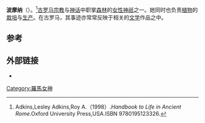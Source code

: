 {{Infobox deity
| type         = Roman
| deity_of     = 果树、花园、果园女神
| symbols= 剪枝刀
| abode= 花园和果园
| consort      =   [[维尔图努斯|维尔图努斯]]
| festivals    = Vertumnalia 
| image = Nicolas Fouché 001.jpg
| caption =波摩纳的艺术形象
}}
'''波摩纳'''（{{lang-en|Pomona}}）。<ref>Adkins,Lesley Adkins,Roy A.（1998）.''Handbook to Life in Ancient Rome''.Oxford University Press,USA.ISBN 9780195123326.</ref>[[古罗马|古罗马]][[宗教|宗教]]与[[神话|神话]]中职掌[[森林|森林]]的[[女性|女性]][[神祇|神祇]]之一。她同时也负责[[植物|植物]]的[[栽培|栽培]]与[[生产|生产]]。在古罗马，其事迹亦常常反映于相关的[[文学|文学]]作品之中。

== 参考 ==
{{reflist}}

==外部链接==
{{commonscat-inline|Vertumnus and Pomona}}
*{{Cite EB1911|wstitle=Pomona}}

{{羅馬神話}}
{{Authority control}}

[[Category:羅馬女神|Category:羅馬女神]]